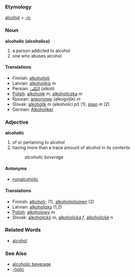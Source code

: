 === Etymology ===
[[alcohol]] + [[-ic]]

=== Noun ===
'''alcoholic (alcoholics)'''
# a person addicted to alcohol
# one who abuses alcohol

==== Translations ====
*Finnish: [[alkoholisti]]
*Latvian: [[alkoholiķis]] ''m''
*Persian: [[الکلی]] (alkoli)
*[[Polish]]: [[alkoholik]] ''m'', [[alkoholiczka]] ''m''
*Russian: [[алкоголик]] (alkogoljik) ''m''
*Slovak:  [[alkoholik]] ''m'' (alkoholici ''pl'') (1), [[pijan]] ''m'' (2)
*German:  [[Alkoholiker]]

=== Adjective ===
'''alcoholic'''
# of or pertaining to alcohol
# having more than a trace amount of alcohol in its contents
#: ''alcoholic beverage''

==== Antonyms ====
* [[nonalcoholic]]

==== Translations ====
*Finnish: [[alkoholi-]] (1), [[alkoholipitoinen]] (2)
*Latvian: [[alkoholisks]] (1,2)
*[[Polish]]: [[alkoholowy]] ''m''
*Slovak: [[alkoholický]] ''m'', [[alkoholická]] ''f'', [[alkoholické]] ''n''

=== Related Words ===
* [[alcohol]]
=== See Also ===
* [[alcoholic beverage]]
* [[-holic]]